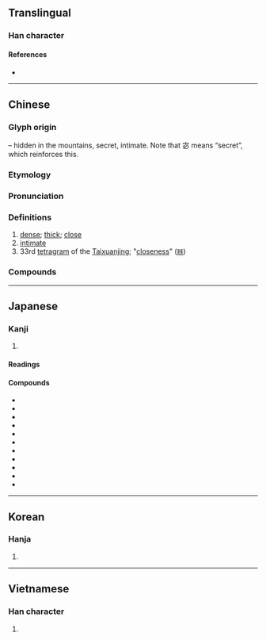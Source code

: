 {{also|宻}}
{{character info/new}}
==Translingual==

===Han character===
{{Han char|rn=40|rad=宀|as=08|sn=11|four=30773|canj=JPHU|ids=⿱宓山}}

====References====
* {{Han ref|kx=0288.110|dkj=07205|dj=0570.020|hdz=20940.060|uh=5BC6|ud=23494|bh=B14B|bd=45387}}

----

==Chinese==
{{zh-forms|alt=宻}}

===Glyph origin===
{{Han etym}}
{{Han compound|宓|山|t2=mountain||ls=psc|c1=p|c2=s}} – hidden in the mountains, secret, intimate. Note that 宓 means “secret”, which reinforces this.

===Etymology===
{{rfe|zh|←→[[秘]]?}}

===Pronunciation===
{{zh-pron
|m=mì
|ma=y
|m-s=
|c=mat6
|c-t=
|g=
|h=pfs=me̍t
|j=
|mb=mĭ
|md=mĭk
|mn=bi̍t/ba̍t/bā
|mn_note=bi̍t - literary; ba̍t/bā - vernacular
|mn-t=
|w=5miq
|x=
|mc=y
|oc=y
|cat=a
}}

===Definitions===
{{zh-hanzi}}

# [[dense]]; [[thick]]; [[close]]
# [[intimate]]
# 33rd [[tetragram]] of the [[Taixuanjing]]; "[[closeness]]" ([[𝌦]])

===Compounds===
{{zh-der|密報|密閉|密布|密電|密度|密封|密告|密會|密集|密件|密接|密克羅尼西亞|密林|密令|密鑼緊鼓|密碼|密密層層|密密叢叢|密密麻麻|密密匝匝|密謀|密切|密商|密實|密使|密室|密談|密探|密信|密訊|密約|密雲不雨|密匝匝|密召|密植|密旨|密書|密親|密章|人口密度|不密|密斯忒|密網|哈密瓜|密不通風|密爾|交通密度|保密|周密|密密切切|密宗|密緻|密勿|密切追隨|慎密|宥密|密送|密點地圖|密集部署|密昵|事以密成|密屋|守密|幽期密約|三密|密歇斯|告密人|低聲密語|密雲|密合|密查|峻密|居住密度|失密|嚴密|密昔斯|密看|密昔司|密幄|密雨|密醫|密跡金剛|密語|密西根湖|密西根州|密蘇里河|密蘇里州|密續|密涅瓦|密斯特|密捉|密意|密度指數|密封遺囑|密寫|密奏|密地|密友|密函|密保|密侖|密不透風|密詔|密斯|仔密|密訪|密邇|保密軍官|密航|密密|密諭|城府深密|密勿從事|人煙稠密|密支那|密不可分|密議|叢密|勞力密集|告密|密司脫|保密防諜|洩密|烏雲密布|機密大事|祕密|祕密外交|款密|祕密交易|機謀不密|機事不密|碎密|明密|稠密|祕密警察|祕密證人|祕密結社|祕密社會|百密一疏|文深網密|戰雲密布|機密|珍藏密斂|樞密|祕密選舉|濃雲密布|樞密院|戰雲濃密|濃密|機密文件|柔情密意|樞密使|親密|纖密|絕密|謹密|綿密|精密|縝密|靡密|衷腸密語|精密度|精密陶瓷|背密|遏密|緻密|詞嚴義密|隱密|細密|綿密小巧|阿提密斯|致密|親密無間|緊鑼密鼓|退藏於密|阿薩密省|閨中密友|詳密|那密比亞|邁阿密|達拉密|軍事機密|過從甚密|繁密|邃密|細密畫|緊密|茂密|細針密縷}}

{{zh-cat|Elementary}}

----

==Japanese==

===Kanji===
{{ja-kanji|grade=6|rs=宀08}}

# {{defn|lang=ja|sort=宀08}}

====Readings====
{{ja-readings
|goon=みつ, みち
|kanon=びつ
|kun=しげし, ひそ-か, ひそ-かに, みそ-か
}}

====Compounds====
* {{ja-r|密教|みっきょう}}
* {{ja-r|密航|みっこう}}
* {{ja-r|密告|みっこく}}
* {{ja-r|密室|みっしつ}}
* {{ja-r|密接|みっせつ}}
* {{ja-r|密談|みつだん}}
* {{ja-r|密着|みっちゃく}}
* {{ja-r|密入国|みつにゅうこく}}
* {{ja-r|密封|みっぷう}}
* {{ja-r|密輸|みつゆ}}
* {{ja-r|密猟|みつりょう}}

----

==Korean==

===Hanja===
{{ko-hanja|hangeul=밀|rv=mil|mr=mil|eumhun=빽빽하다|ehrv=bbaekbbaekhada|ehmr=bbaekbbaekhada}}

# {{defn|lang=ko|sort=宀08}}

----

==Vietnamese==

===Han character===
{{vi-hantu|[[mật]], [[mất]]|rs=宀08}}

# {{defn|lang=vi|sort=宀08}}
